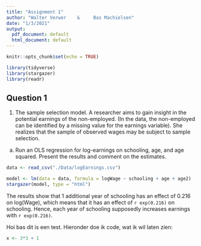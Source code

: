 ```yaml
---
title: "Assignment 1"
author: "Walter Verwer    &     Bas Machielsen"
date: "1/3/2021"
output:
  pdf_document: default
  html_document: default
---
```


```r
knitr::opts_chunk$set(echo = TRUE)

library(tidyverse)
library(stargazer)
library(readr)

```

## Question 1

1. The sample selection model. A researcher aims to gain insight in the potential earnings of the non-employed. (In the data, the non-employed can be identified by a missing value for the earnings variable). She realizes that the sample of observed wages may be subject to sample selection.

(a) Run an OLS regression for log-earnings on schooling, age, and age squared. Present the results and comment on the estimates.
    
```r
data <- read_csv("./Data/logEarnings.csv")
```
    
```r
model <- lm(data = data, formula = logWage ~ schooling + age + age2)
stargazer(model, type = "html")
```

The results show that 1 additional year of schooling has an effect of 0.216 on log(Wage), which means that it has an effect of `r exp(0.216)` on schooling. Hence, each year of schooling supposedly increases earnings with `r exp(0.216)`.


Hoi bas dit is een test. Hieronder doe ik code, wat ik wil laten zien:
```r
x <- 3*3 + 1
```
